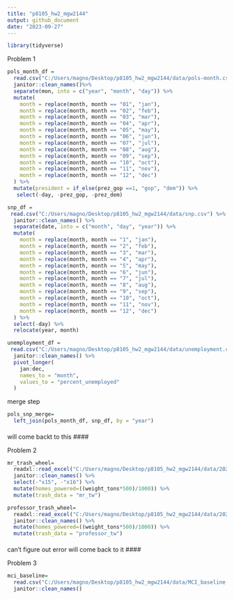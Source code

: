 ```yaml
---
title: "p8105_hw2_mgw2144"
output: github_document
date: "2023-09-27"
---
```


```r
library(tidyverse)
```

Problem 1

```r
pols_month_df =
  read.csv("C:/Users/magno/Desktop/p8105_hw2_mgw2144/data/pols-month.csv") %>% 
  janitor::clean_names()%>% 
  separate(mon, into = c("year", "month", "day")) %>% 
  mutate(
    month = replace(month, month == "01", "jan"),
    month = replace(month, month == "02", "feb"),
    month = replace(month, month == "03", "mar"),
    month = replace(month, month == "04", "apr"),
    month = replace(month, month == "05", "may"),
    month = replace(month, month == "06", "jun"),
    month = replace(month, month == "07", "jul"),
    month = replace(month, month == "08", "aug"),
    month = replace(month, month == "09", "sep"),
    month = replace(month, month == "10", "oct"),
    month = replace(month, month == "11", "nov"),
    month = replace(month, month == "12", "dec")
  ) %>% 
  mutate(president = if_else(prez_gop ==1, "gop", "dem")) %>% 
   select(-day, -prez_gop, -prez_dem)
```

```r
snp_df = 
 read.csv("C:/Users/magno/Desktop/p8105_hw2_mgw2144/data/snp.csv") %>% 
  janitor::clean_names() %>% 
  separate(date, into = c("month", "day", "year")) %>% 
  mutate(
    month = replace(month, month == "1", "jan"),
    month = replace(month, month == "2", "feb"),
    month = replace(month, month == "3", "mar"),
    month = replace(month, month == "4", "apr"),
    month = replace(month, month == "5", "may"),
    month = replace(month, month == "6", "jun"),
    month = replace(month, month == "7", "jul"),
    month = replace(month, month == "8", "aug"),
    month = replace(month, month == "9", "sep"),
    month = replace(month, month == "10", "oct"),
    month = replace(month, month == "11", "nov"),
    month = replace(month, month == "12", "dec")
  ) %>% 
  select(-day) %>% 
  relocate(year, month)
```
```r
unemployment_df = 
 read.csv("C:/Users/magno/Desktop/p8105_hw2_mgw2144/data/unemployment.csv") %>% 
  janitor::clean_names() %>% 
  pivot_longer(
    jan:dec,
    names_to = "month",
    values_to = "percent_unemployed"
  )
```

merge step 

```r
pols_snp_merge=
  left_join(pols_month_df, snp_df, by = "year")
```

#### 
will come backt to this
####

Problem 2 
```r
mr_trash_wheel=
  readxl::read_excel("C:/Users/magno/Desktop/p8105_hw2_mgw2144/data/202207 Trash Wheel Collection Data.xlsx") %>%
  janitor::clean_names() %>% 
  select(-"x15", -"x16") %>% 
  mutate(homes_powered=((weight_tons*500)/1000)) %>% 
  mutate(trash_data = "mr_tw")
```
```r
professor_trash_wheel=
  readxl::read_excel("C:/Users/magno/Desktop/p8105_hw2_mgw2144/data/202207 Trash Wheel Collection Data.xlsx", sheet=2) %>% 
  janitor::clean_names() %>% 
  mutate(homes_powered=((weight_tons*500)/1000)) %>% 
  mutate(trash_data = "professor_tw")
```
####
can't figure out error will come back to it
####

Problem 3

```r
mci_baseline=
  read.csv("C:/Users/magno/Desktop/p8105_hw2_mgw2144/data/MCI_baseline.csv", skip = 1) %>% 
  janitor::clean_names()
```

